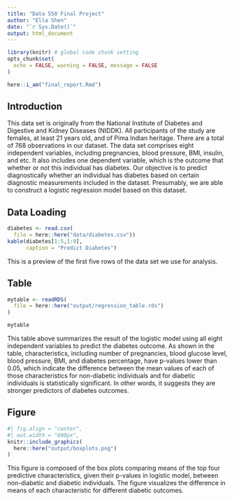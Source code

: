 ```yaml
---
title: "Data 550 Final Project"
author: "Ella Shen"
date: "`r Sys.Date()`"
output: html_document
---
```


```r
library(knitr) # global code chunk setting
opts_chunk$set( 
  echo = FALSE, warning = FALSE, message = FALSE
)

here::i_am("final_report.Rmd")
```

## Introduction
This data set is originally from the National Institute of Diabetes and Digestive and Kidney Diseases (NIDDK). All participants of the study are females, at least 21 years old, and of Pima Indian heritage. There are a total of 768 observations in our dataset. The data set comprises eight independent variables, including pregnancies, blood pressure, BMI, insulin, and etc. It also includes one dependent variable, which is the outcome that whether or not this individual has diabetes. Our objective is to predict diagnostically whether an individual has diabetes based on certain diagnostic measurements included in the dataset. Presumably, we are able to construct a logistic regression model based on this dataset.

## Data Loading
```r
diabetes <- read.csv(
  file = here::here("data/diabetes.csv"))
kable(diabetes[1:5,1:9],
      caption = "Predict Diabetes")
```

This is a preview of the first five rows of the data set we use for analysis.


## Table
```r
mytable <- readRDS(
  file = here::here("output/regression_table.rds")
)

mytable
```

This table above summarizes the result of the logistic model using all eight independent variables to predict the diabetes outcome. As shown in the table, characteristics, including number of pregnancies, blood glucose level, blood pressure, BMI, and diabetes percentage, have p-values lower than 0.05, which indicate the difference between the mean values of each of those characteristics for non-diabetic individuals and for diabetic individuals is statistically significant. In other words, it suggests they are stronger predictors of diabetes outcomes.

## Figure

```r
#| fig.align = "center",
#| out.width = "600px",
knitr::include_graphics(
  here::here("output/boxplots.png")
)
```

This figure is composed of the box plots comparing means of the top four predictive characteristics, given their p-values in logistic model, between non-diabetic and diabetic individuals. The figure visualizes the difference in means of each characteristic for different diabetic outcomes. 

